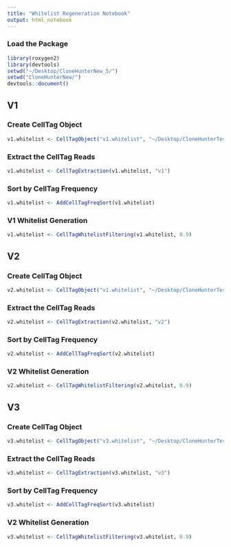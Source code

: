 ```yaml
---
title: "Whitelist Regeneration Notebook"
output: html_notebook
---
```


### Load the Package
```r
library(roxygen2)
library(devtools)
setwd("~/Desktop/CloneHunterNew_5/")
setwd("CloneHunterNew/")
devtools::document()
```

## V1
### Create CellTag Object
```r
v1.whitelist <- CellTagObject("v1.whitelist", "~/Desktop/CloneHunterTest/V1_S1_L001_R1_001.fastq")
```

### Extract the CellTag Reads
```r
v1.whitelist <- CellTagExtraction(v1.whitelist, "v1")
```

### Sort by CellTag Frequency
```r
v1.whitelist <- AddCellTagFreqSort(v1.whitelist)
```

### V1 Whitelist Generation
```r
v1.whitelist <- CellTagWhitelistFiltering(v1.whitelist, 0.9)
```

## V2
### Create CellTag Object
```r
v2.whitelist <- CellTagObject("v1.whitelist", "~/Desktop/CloneHunterTest/V2-1_S2_L001_R1_001.fastq")
```

### Extract the CellTag Reads
```r
v2.whitelist <- CellTagExtraction(v2.whitelist, "v2")
```

### Sort by CellTag Frequency
```r
v2.whitelist <- AddCellTagFreqSort(v2.whitelist)
```

### V2 Whitelist Generation
```r
v2.whitelist <- CellTagWhitelistFiltering(v2.whitelist, 0.9)
```

## V3
### Create CellTag Object
```r
v3.whitelist <- CellTagObject("v3.whitelist", "~/Desktop/CloneHunterTest/V2-2_S3_L001_R1_001.fastq")
```

### Extract the CellTag Reads
```r
v3.whitelist <- CellTagExtraction(v3.whitelist, "v3")
```

### Sort by CellTag Frequency
```r
v3.whitelist <- AddCellTagFreqSort(v3.whitelist)
```

### V2 Whitelist Generation
```r
v3.whitelist <- CellTagWhitelistFiltering(v3.whitelist, 0.9)
```

